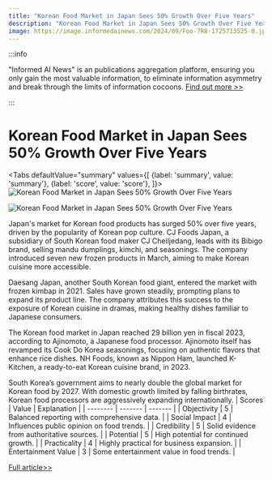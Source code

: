 ```yaml
---
title: "Korean Food Market in Japan Sees 50% Growth Over Five Years"
description: "Korean Food Market in Japan Sees 50% Growth Over Five Years"
image: https://image.informedainews.com/2024/09/Foo-7R8-1725713525-0.jpg
---
```



:::info

"Informed AI News" is an publications aggregation platform, ensuring you only gain the most valuable information, to eliminate information asymmetry and break through the limits of information cocoons.  [Find out more >>](/)

:::

# Korean Food Market in Japan Sees 50% Growth Over Five Years


<Tabs
	defaultValue="summary"
	values={[
	{label: 'summary', value: 'summary'},
	{label: 'score', value: 'score'},
]}>
<TabItem value="summary">
<img
  src="https://image.informedainews.com/2024/09/Foo-7R8-1725713525-0.jpg"
  alt="Korean Food Market in Japan Sees 50% Growth Over Five Years"
/>

<img
  src="https://image.informedainews.com/2024/09/Foo-CYC-1725713525-1.jpg"
  alt="Korean Food Market in Japan Sees 50% Growth Over Five Years"
/>



Japan's market for Korean food products has surged 50% over five years, driven by the popularity of Korean pop culture. CJ Foods Japan, a subsidiary of South Korean food maker CJ Cheiljedang, leads with its Bibigo brand, selling mandu dumplings, kimchi, and seasonings. The company introduced seven new frozen products in March, aiming to make Korean cuisine more accessible.

Daesang Japan, another South Korean food giant, entered the market with frozen kimbap in 2021. Sales have grown steadily, prompting plans to expand its product line. The company attributes this success to the exposure of Korean cuisine in dramas, making healthy dishes familiar to Japanese consumers.

The Korean food market in Japan reached 29 billion yen in fiscal 2023, according to Ajinomoto, a Japanese food processor. Ajinomoto itself has revamped its Cook Do Korea seasonings, focusing on authentic flavors that enhance rice dishes. NH Foods, known as Nippon Ham, launched K-Kitchen, a ready-to-eat Korean cuisine brand, in 2023.

South Korea’s government aims to nearly double the global market for Korean food by 2027. With domestic growth limited by falling birthrates, Korean food processors are aggressively expanding internationally.
</TabItem>
<TabItem value="score">
	| Scores     | Value   | Explanation |
	| -------- | ------- | ------- |
	| Objectivity  | 5    | Balanced reporting with comprehensive data.    |
	| Social Impact | 4     | Influences public opinion on food trends.    |
	| Credibility    | 5    | Solid evidence from authoritative sources.    |
	| Potential    | 5    | High potential for continued growth.    |
	| Practicality    | 4    | Highly practical for business expansion.    |
	| Entertainment Value    | 3    | Some entertainment value in food trends.    |
</TabItem>
</Tabs>

[Full article>>](https://asia.nikkei.com/Business/Food-Beverage/Japan-s-K-food-market-expands-50-in-five-years)

